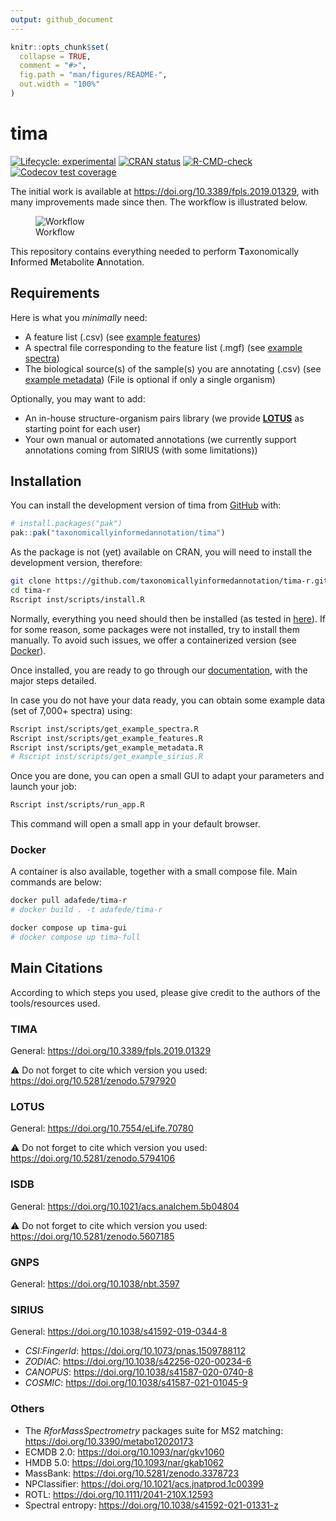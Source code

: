 ```yaml
---
output: github_document
---
```


<!-- README.md is generated from README.Rmd. Please edit that file -->

```r
knitr::opts_chunk$set(
  collapse = TRUE,
  comment = "#>",
  fig.path = "man/figures/README-",
  out.width = "100%"
)
```

# tima

<!-- badges: start -->
[![Lifecycle: experimental](https://img.shields.io/badge/lifecycle-experimental-orange.svg)](https://lifecycle.r-lib.org/articles/stages.html#experimental)
[![CRAN status](https://www.r-pkg.org/badges/version/tima)](https://CRAN.R-project.org/package=tima)
[![R-CMD-check](https://github.com/taxonomicallyinformedannotation/tima/actions/workflows/R-CMD-check.yaml/badge.svg)](https://github.com/taxonomicallyinformedannotation/tima/actions/workflows/R-CMD-check.yaml)
[![Codecov test coverage](https://codecov.io/gh/taxonomicallyinformedannotation/tima/graph/badge.svg)](https://app.codecov.io/gh/taxonomicallyinformedannotation/tima)
<!-- badges: end -->

The initial work is available at <https://doi.org/10.3389/fpls.2019.01329>, with many improvements made since then.
The workflow is illustrated below.

![Workflow](https://raw.githubusercontent.com/taxonomicallyinformedannotation/tima-r/main/man/figures/tima.svg)

This repository contains everything needed to perform **T**axonomically **I**nformed **M**etabolite **A**nnotation.

## Requirements

Here is what you *minimally* need:

- A feature list (.csv) (see [example features](https://github.com/taxonomicallyinformedannotation/tima-example-files/blob/main/example_features.csv))
- A spectral file corresponding to the feature list (.mgf) (see [example spectra](https://github.com/taxonomicallyinformedannotation/tima-example-files/blob/main/example_spectra_mini.mgf))
- The biological source(s) of the sample(s) you are annotating (.csv) (see [example metadata](https://github.com/taxonomicallyinformedannotation/tima-example-files/blob/main/example_metadata.tsv)) (File is optional if only a single organism)

Optionally, you may want to add:

- An in-house structure-organism pairs library (we provide **[LOTUS](https://lotusnprod.github.io/lotus-manuscript/)** as starting point for each user)
- Your own manual or automated annotations (we currently support annotations coming from SIRIUS (with some limitations))

## Installation

You can install the development version of tima from [GitHub](https://github.com/) with:

``` r
# install.packages("pak")
pak::pak("taxonomicallyinformedannotation/tima")
```

As the package is not (yet) available on CRAN, you will need to install the development version, therefore:

``` bash
git clone https://github.com/taxonomicallyinformedannotation/tima-r.git
cd tima-r
Rscript inst/scripts/install.R
```

Normally, everything you need should then be installed (as tested in [here](https://github.com/taxonomicallyinformedannotation/tima-r/actions/workflows/external-use.yaml)).
If for some reason, some packages were not installed, try to install them manually.
To avoid such issues, we offer a containerized version (see [Docker](#docker)).

Once installed, you are ready to go through our [documentation](https://taxonomicallyinformedannotation.github.io/tima-r/articles/), with the major steps detailed.

In case you do not have your data ready, you can obtain some example data (set of 7,000+ spectra) using:

``` bash
Rscript inst/scripts/get_example_spectra.R
Rscript inst/scripts/get_example_features.R
Rscript inst/scripts/get_example_metadata.R
# Rscript inst/scripts/get_example_sirius.R
```

Once you are done, you can open a small GUI to adapt your parameters and launch your job:

``` bash
Rscript inst/scripts/run_app.R
```

This command will open a small app in your default browser.

### Docker

A container is also available, together with a small compose file.
Main commands are below:

``` bash
docker pull adafede/tima-r
# docker build . -t adafede/tima-r
```

``` bash
docker compose up tima-gui
# docker compose up tima-full
```


## Main Citations

According to which steps you used, please give credit to the authors of the tools/resources used.

### TIMA

General: <https://doi.org/10.3389/fpls.2019.01329>

⚠️ Do not forget to cite which version you used: <https://doi.org/10.5281/zenodo.5797920>

### LOTUS

General: <https://doi.org/10.7554/eLife.70780>

⚠️ Do not forget to cite which version you used: <https://doi.org/10.5281/zenodo.5794106>

### ISDB

General: <https://doi.org/10.1021/acs.analchem.5b04804>

⚠️ Do not forget to cite which version you used: <https://doi.org/10.5281/zenodo.5607185>

### GNPS

General: <https://doi.org/10.1038/nbt.3597>

### SIRIUS

General: <https://doi.org/10.1038/s41592-019-0344-8>

- *CSI:FingerId*: <https://doi.org/10.1073/pnas.1509788112>
- *ZODIAC*: <https://doi.org/10.1038/s42256-020-00234-6>
- *CANOPUS*: <https://doi.org/10.1038/s41587-020-0740-8>
- *COSMIC*: <https://doi.org/10.1038/s41587-021-01045-9>

### Others

- The *RforMassSpectrometry* packages suite for MS2 matching: <https://doi.org/10.3390/metabo12020173>
- ECMDB 2.0: <https://doi.org/10.1093/nar/gkv1060>
- HMDB 5.0: <https://doi.org/10.1093/nar/gkab1062>
- MassBank: <https://doi.org/10.5281/zenodo.3378723>
- NPClassifier: <https://doi.org/10.1021/acs.jnatprod.1c00399>
- ROTL: <https://doi.org/10.1111/2041-210X.12593>
- Spectral entropy: <https://doi.org/10.1038/s41592-021-01331-z>

